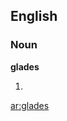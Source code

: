 {{also|Glades}}
==English==

===Noun===
{{wikipedia|dab=glades}}
'''glades'''

# {{plural of|[[glade]]}}

[[ar:glades]]